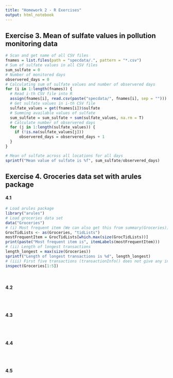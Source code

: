 ```yaml
---
title: "Homework 2 - R Exercises"
output: html_notebook
---
```


## Exercise 3. Mean of sulfate values in pollution monitoring data
```r
# Scan and get name of all CSV files
fnames = list.files(path = "specdata/.", pattern = "*.csv")
# Sum of sulfate values in all CSV files
sum_sulfate = 0
# Number of monitored days
observered_days = 0
# Calculating sum of sulfate values and number of observered days
for (i in 1:length(fnames)) {
  # Read i-th CSV file into R
  assign(fnames[i], read.csv(paste("specdata/", fnames[i], sep = "")))
  # Get sulfate values in i-th CSV file
  sulfate_values = get(fnames[i])$sulfate
  # Summing available values of sulfate
  sum_sulfate = sum_sulfate + sum(sulfate_values, na.rm = T)
  # Calculate number of observered days
  for (j in 1:length(sulfate_values)) {
    if (!is.na(sulfate_values[j]))
      observered_days = observered_days + 1
  }
}

# Mean of sulfate across all locations for all days
sprintf("Mean value of sulfate is %f", sum_sulfate/observered_days)
```

## Exercise 4. Groceries data set with arules package

#### 4.1
```r
# Load arules package
library("arules")
# Load groceries data set
data("Groceries")
# (i) Most frequent item (We can also get this from summary(Groceries))
GrocTidLists <- as(Groceries, "tidLists")
mostFrequentItem = GrocTidLists[which.max(size(GrocTidLists))]
print(paste("Most frequent item is", itemLabels(mostFrequentItem)))
# (ii) Length of longest transactions
length_longest = max(size(Groceries))
sprintf("Length of longest transactions is %d", length_longest)
# (iii) First five transactions (transactionInfo() does not give any information)
inspect(Groceries[1:5])
```
</br>

#### 4.2
```r

```
</br>

#### 4.3
```r

```
</br>

#### 4.4
```r

```
</br>

#### 4.5
```r

```
</br>
